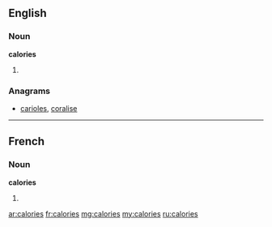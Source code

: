==English==

===Noun===
'''calories'''

# {{plural of|calorie}}

===Anagrams===
* [[carioles#English|carioles]], [[coralise#English|coralise]]

----

==French==

===Noun===
'''calories''' {{f}}

# {{plural of|calorie|lang=fr}}

[[ar:calories]]
[[fr:calories]]
[[mg:calories]]
[[my:calories]]
[[ru:calories]]
